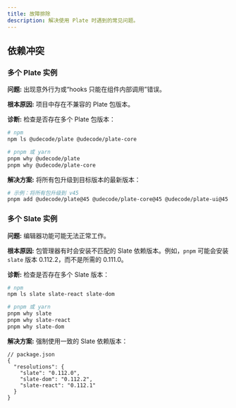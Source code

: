```yaml
---
title: 故障排除
description: 解决使用 Plate 时遇到的常见问题。
---
```


## 依赖冲突

### 多个 Plate 实例

**问题:** 出现意外行为或“hooks 只能在组件内部调用”错误。

**根本原因:** 项目中存在不兼容的 Plate 包版本。

**诊断:** 检查是否存在多个 Plate 包版本：

```bash
# npm
npm ls @udecode/plate @udecode/plate-core

# pnpm 或 yarn
pnpm why @udecode/plate
pnpm why @udecode/plate-core
```

**解决方案:** 将所有包升级到目标版本的最新版本：

```bash
# 示例：将所有包升级到 v45
pnpm add @udecode/plate@45 @udecode/plate-core@45 @udecode/plate-ui@45 # 等等
```

### 多个 Slate 实例

**问题:** 编辑器功能可能无法正常工作。

**根本原因:** 包管理器有时会安装不匹配的 Slate 依赖版本。例如，`pnpm` 可能会安装 `slate` 版本 0.112.2，而不是所需的 0.111.0。

**诊断:** 检查是否存在多个 Slate 版本：

```bash
# npm
npm ls slate slate-react slate-dom

# pnpm 或 yarn
pnpm why slate
pnpm why slate-react
pnpm why slate-dom
```

**解决方案:** 强制使用一致的 Slate 依赖版本：

```jsonc
// package.json
{
  "resolutions": {
    "slate": "0.112.0",
    "slate-dom": "0.112.2",
    "slate-react": "0.112.1"
  }
}
```